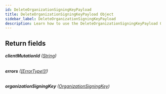 ```yaml
---
id: DeleteOrganizationSigningKeyPayload
title: DeleteOrganizationSigningKeyPayload Object
sidebar_label: DeleteOrganizationSigningKeyPayload
description: Learn how to use the DeleteOrganizationSigningKeyPayload Object for Builder's API.
---
```


## Return fields

###### <b>clientMutationId</b> ([String](/composer/builder/api/schema/scalar/String.mdx))

###### <b>errors</b> ([[ErrorType!]!](/composer/builder/api/schema/object/ErrorType.mdx))

###### <b>organizationSigningKey</b> ([OrganizationSigningKey](/composer/builder/api/schema/object/OrganizationSigningKey.mdx))
